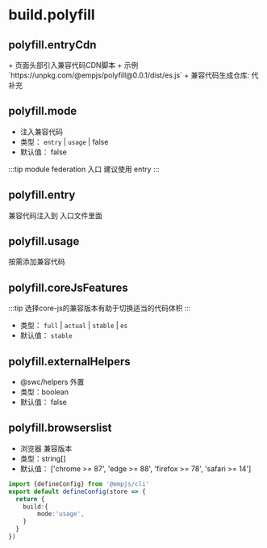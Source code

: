 
# build.polyfill

<Badge text="breakchange in v3.1.4" type="info" />

## polyfill.entryCdn
<Badge text="add in v3.1.5" type="warning" />
+ 页面头部引入兼容代码CDN脚本
+ 示例`https://unpkg.com/@empjs/polyfill@0.0.1/dist/es.js`
+ 兼容代码生成仓库: 代补充

## polyfill.mode

<Badge text="add in v3.1.4" type="warning" />


+ 注入兼容代码
+ 类型： `entry` | `usage` | false
+ 默认值： false

:::tip
module federation 入口 建议使用  entry
:::

## polyfill.entry
<Badge text="remove in v3.1.4" type="danger" />
兼容代码注入到 入口文件里面

## polyfill.usage
<Badge text="remove in v3.1.4" type="danger" />
按需添加兼容代码

## polyfill.coreJsFeatures
:::tip
选择core-js的兼容版本有助于切换适当的代码体积
:::
+ 类型： `full` | `actual` | `stable` | `es`
+ 默认值： `stable`

## polyfill.externalHelpers
+ @swc/helpers 外置
+ 类型：boolean
+ 默认值： false

## polyfill.browserslist
+ 浏览器 兼容版本
+ 类型：string[]
+ 默认值： ['chrome >= 87', 'edge >= 88', 'firefox >= 78', 'safari >= 14']

```ts title="emp-config.js"
import {defineConfig} from '@empjs/cli'
export default defineConfig(store => {
  return {
    build:{
        mode:'usage',
    }
  }
})
```